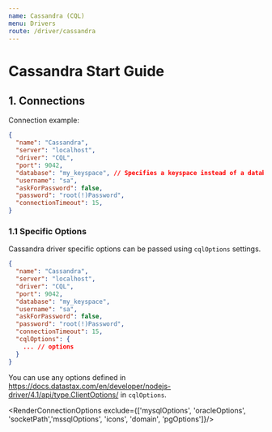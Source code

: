 ```yaml
---
name: Cassandra (CQL)
menu: Drivers
route: /driver/cassandra
---
```



# Cassandra Start Guide

## 1. Connections

Connection example:
```json
{
  "name": "Cassandra",
  "server": "localhost",
  "driver": "CQL",
  "port": 9042,
  "database": "my_keyspace", // Specifies a keyspace instead of a database. This field can be omitted.
  "username": "sa",
  "askForPassword": false,
  "password": "root(!)Password",
  "connectionTimeout": 15,
}
```

### 1.1 Specific Options

Cassandra driver specific options can be passed using `cqlOptions` settings.

```json
{
  "name": "Cassandra",
  "server": "localhost",
  "driver": "CQL",
  "port": 9042,
  "database": "my_keyspace",
  "username": "sa",
  "askForPassword": false,
  "password": "root(!)Password",
  "connectionTimeout": 15,
  "cqlOptions": {
    ... // options
  }
}
```

You can use any options defined in https://docs.datastax.com/en/developer/nodejs-driver/4.1/api/type.ClientOptions/ in `cqlOptions`.

<RenderConnectionOptions exclude={['mysqlOptions', 'oracleOptions', 'socketPath','mssqlOptions', 'icons', 'domain', 'pgOptions']}/>